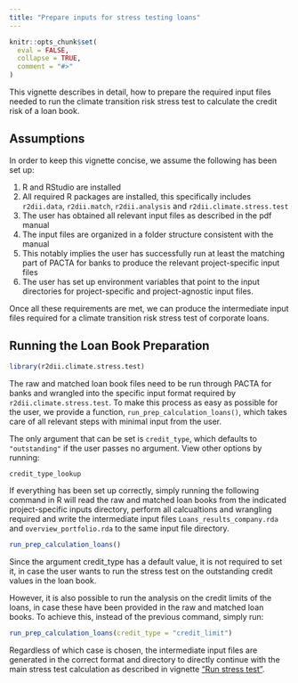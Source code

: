 ```yaml
---
title: "Prepare inputs for stress testing loans"
---
```


```r
knitr::opts_chunk$set(
  eval = FALSE,
  collapse = TRUE,
  comment = "#>"
)
```

This vignette describes in detail, how to prepare the required input files
needed to run the climate transition risk stress test to calculate the credit
risk of a loan book.

## Assumptions

In order to keep this vignette concise, we assume the following has been set up:

1. R and RStudio are installed
2. All required R packages are installed, this specifically includes
`r2dii.data`, `r2dii.match`, `r2dii.analysis` and `r2dii.climate.stress.test`
1. The user has obtained all relevant input files as described in the pdf manual
1. The input files are organized in a folder structure consistent with the manual
1. This notably implies the user has successfully run at least the matching
part of PACTA for banks to produce the relevant project-specific input files
1. The user has set up environment variables that point to the input directories
for project-specific and project-agnostic input files.

Once all these requirements are met, we can produce the intermediate input files
required for a climate transition risk stress test of corporate loans.

## Running the Loan Book Preparation

```r
library(r2dii.climate.stress.test)
```

The raw and matched loan book files need to be run through PACTA for banks and
wrangled into the specific input format required by `r2dii.climate.stress.test`.
To make this process as easy as possible for the user, we provide a function,
`run_prep_calculation_loans()`, which takes care of all relevant steps with
minimal input from the user.

The only argument that can be set is `credit_type`, which defaults to
`"outstanding"` if the user passes no argument. View other options by running:

```r
credit_type_lookup
```

If everything has been set up correctly, simply running the following command in
R will read the raw and matched loan books from the indicated project-specific
inputs directory, perform all calcualtions and wrangling required and write the
intermediate input files `Loans_results_company.rda` and `overview_portfolio.rda`
to the same input file directory.

```r
run_prep_calculation_loans()
```

Since the argument credit_type has a default value, it is not required to set it,
in case the user wants to run the stress test on the outstanding credit values
in the loan book.

However, it is also possible to run the analysis on the credit limits of the
loans, in case these have been provided in the raw and matched loan books. To
achieve this, instead of the previous command, simply run:

```r
run_prep_calculation_loans(credit_type = "credit_limit")
```

Regardless of which case is chosen, the intermediate input files are generated
in the correct format and directory to directly continue with the main stress
test calculation as described in vignette ["Run stress test"](https://2degreesinvesting.github.io/r2dii.climate.stress.test/articles/articles/run-stress-test.html).
